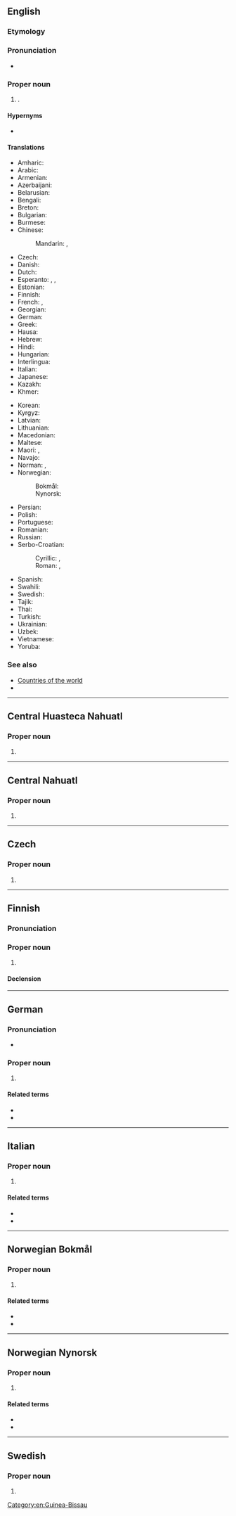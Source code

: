 {{also|Guinea Bissau}}
==English==
{{wikipedia}}

===Etymology===
{{compound|en|Guinea|Bissau}}

===Pronunciation===
* {{audio|en|En-us-Guinea-Bissau.ogg|Audio (US)}}

===Proper noun===
{{en-proper noun|head=[[Guinea]]-[[Bissau]]}}

# {{place|en|country|r/West Africa|official=Republic of Guinea-Bissau}}.

====Hypernyms====
* {{l|en|Subsahara}}

====Translations====
{{trans-top|Republic of Guinea-Bissau}}
* Amharic: {{t|am|ጊኔ-ቢሳው}}
* Arabic: {{t|ar|غِينِيَّا بِيسَاو|f|tr=ḡiniyyā bisāw}}
* Armenian: {{t|hy|Գվինեա Բիսաու}}
* Azerbaijani: {{t+|az|Qvineya-Bisau}}
* Belarusian: {{t|be|Гвіне́я-Біса́у|f}}
* Bengali: {{t+|bn|গিনি-বিসাউ}}
* Breton: {{t|br|Ginea-Bissau}}
* Bulgarian: {{t|bg|Гвине́я-Биса́у|f}}
* Burmese: {{t|my|ဂင်းနီဗစ်ဆော}}
* Chinese:
*: Mandarin: {{t+|cmn|幾內亞比紹|sc=Hani}}, {{t+|cmn|几内亚比绍|tr=Jǐnèiyà Bǐshào|sc=Hani}}
* Czech: {{t+|cs|Guinea-Bissau|f}}
* Danish: {{t+|da|Guinea-Bissau}}
* Dutch: {{t+|nl|Guinee-Bissau}}
* Esperanto: {{t|eo|Gvineo-Bisaŭo}}, {{t|eo|Gvineo-Bisaŭa}}, {{t|eo|Gvineo Bisaŭa}}
* Estonian: {{t+|et|Guinea-Bissau}}
* Finnish: {{t+|fi|Guinea-Bissau}}
* French: {{t+|fr|Guinée-Bissao}}, {{t+|fr|Guinée-Bissau}}
* Georgian: {{t|ka|გვინეა-ბისაუ}}
* German: {{t+|de|Guinea-Bissau}}
* Greek: {{t|el|Γουινέα-Μπισσάου}}
* Hausa: {{t|ha|Gini Bisau}}
* Hebrew: {{t|he|גינאה ביסאו|tr=gineh bisau|sc=Hebr}}
* Hindi: {{t+|hi|गिनी-बिसाऊ}}
* Hungarian: {{t+|hu|Bissau-Guinea}}
* Interlingua: {{t|ia|Guinea-Bissau}}
* Italian: {{t|it|Guinea Bissau}}
* Japanese: {{t+|ja|ギニアビサウ|tr=Ginia Bisau}}
* Kazakh: {{t|kk|Гвинея-Бисау}}
* Khmer: {{t-needed|km}}
{{trans-mid}}
* Korean: {{t+|ko|^기니비사우}}
* Kyrgyz: {{t+|ky|Гвинея-Бисау}}
* Latvian: {{t|lv|Gvineja-Bisava|f}}
* Lithuanian: {{t+|lt|Bisau Gvinėja|f}}
* Macedonian: {{t|mk|Гвине́ја-Биса́о|f}}
* Maltese: {{t|mt|Gwinea Bissaw|f|alt=il-Gwinea Bissaw}}
* Maori: {{t|mi|Kini Pihō}}, {{t|mi|Kini-Pīhau  }}
* Navajo: {{t|nv|Gíní Bisó}}
* Norman: {{t|nrf|Petite-Gùinaée|f}} {{qual|Guernsey}}, {{t|nrf|Dginnée-Bissau|f}} {{qual|Jersey}}
* Norwegian:
*: Bokmål: {{t+|nb|Guinea-Bissau}}
*: Nynorsk: {{t+|nn|Guinea-Bissau}}
* Persian: {{t|fa|گینه بیسائو|tr=gine bisâ'u}}
* Polish: {{t+|pl|Gwinea Bissau}}
* Portuguese: {{t+|pt|Guiné-Bissau}}
* Romanian: {{t+|ro|Guineea-Bissau|f}}
* Russian: {{t+|ru|Гвине́я-Биса́у|f}}
* Serbo-Croatian:
*: Cyrillic: {{t|sh|Гвинеја Бисао|f|sc=Cyrl}}, {{t|sh|Гвинеја Бисау|f}}
*: Roman: {{t|sh|Gvineja Bisao|f}}, {{t+|sh|Gvineja Bisau|f}}
* Spanish: {{t+|es|Guinea-Bisáu|f}}
* Swahili: {{t+|sw|Ginebisau}}
* Swedish: {{t+|sv|Guinea-Bissau}}
* Tajik: {{t|tg|Гвинея Бисау}}
* Thai: {{t|th|กินี-บิสเซา}}
* Turkish: {{t|tr|Gine-Bissau}}
* Ukrainian: {{t+|uk|Гвіне́я-Біса́у|f}}
* Uzbek: {{t|uz|Gvineya-Bisau}}
* Vietnamese: {{t|vi|Ghi-nê Bít-xao}}
* Yoruba: {{t|yo|Gene-Busau}}
{{trans-bottom}}

===See also===
* [[Appendix:Countries of the world|Countries of the world]]
* {{list:countries of Africa/en}}

[[Category:en:Guinea-Bissau]]

----

==Central Huasteca Nahuatl==

===Proper noun===
{{head|nch|proper noun}}

# {{place|nch|country|cont/Africa|t=Guinea-Bissau}}

----

==Central Nahuatl==

===Proper noun===
{{head|nhn|proper noun}}

# {{place|nhn|country|cont/Africa|t=Guinea-Bissau}}

----

==Czech==

===Proper noun===
{{cs-proper noun|g=f}}

# {{place|cs|country|r/West Africa|t=Guinea-Bissau}}

----

==Finnish==
{{wikipedia|lang=fi}}

===Pronunciation===
{{fi-pronunciation|ginea-bissau}}

===Proper noun===
{{fi-proper noun}}

# {{place|fi|country|r/West Africa|t=Guinea-Bissau}}

====Declension====
{{fi-decl-rosé|n=sg|Guinea-Bissau|a}}

----

==German==
{{wikipedia|lang=de}}

===Pronunciation===
* {{audio|de|De-Guinea-Bissau.ogg|Audio}}

===Proper noun===
{{de-proper noun|n}}

# {{place|de|country|r/West Africa|t=Guinea-Bissau}}

====Related terms====
* {{l|de|Guinea-Bissauer}}
* {{l|de|guinea-bissauisch}}

----

==Italian==
{{wikipedia|lang=it}}

===Proper noun===
{{head|it|proper noun|g=f}}

# {{place|it|country|r/West Africa|t=Guinea-Bissau}}

====Related terms====
* {{l|it|Guinea}}
* {{l|it|guineano}}

----

==Norwegian Bokmål==
{{wikipedia|lang=no}}

===Proper noun===
{{head|nb|proper noun|head=[[Guinea]]-[[Bissau]]}}

# {{place|nb|country|r/West Africa|t=Guinea-Bissau}}

====Related terms====
* {{l|nb|bissauguineaner}}
* {{l|nb|bissauguineansk}}

----

==Norwegian Nynorsk==
{{wikipedia|lang=nn}}

===Proper noun===
{{head|nn|proper noun|head=[[Guinea]]-[[Bissau]]}}

# {{place|nn|country|r/West Africa|t=Guinea-Bissau}}

====Related terms====
* {{l|nn|bissauguineanar}}
* {{l|nn|bissauguineansk}}

----

==Swedish==
{{wikipedia|lang=sv}}

===Proper noun===
{{sv-proper noun|n}}

# {{place|sv|country|r/West Africa|t=Guinea-Bissau}}